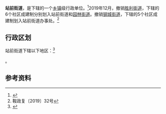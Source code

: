 {{中国乡级行政区|21/03/02/006/000
| 电话区号 = 412
}}

'''站前街道'''，是{{PRC admin/fullname|21/03/02/006/000|3}}下辖的一个[[乡镇|乡镇]]级行政单位。<ref>{{PRC admin/ref sgc|{{PRC admin/parent|21/03/02/006/000}}}}</ref>2019年12月，撤销[[胜利街道|胜利街道]]，下辖的6个社区成建制分别划入站前街道和[[园林街道|园林街道]]。撤销[[钢城街道|钢城街道]]，下辖的5个社区成建制划入站前街道办事处。<ref>鞍政复〔2019〕32号</ref>

== 行政区划 ==

站前街道下辖以下地区：<ref>{{PRC admin/ref sgc|21/03/02/006/000}}</ref>

{{PRC admin/children|21/03/02/006/000}}。

== 参考资料 ==

{{reflist}}

{{PRC admin/navcat|21/03/02/006/000}}